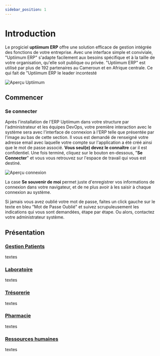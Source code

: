 ```yaml
---
sidebar_position: 1
---
```


# Introduction

Le progiciel **uptiimum ERP** offre une solution efficace de gestion intégrée des fonctions de votre entreprise. Avec une interface simple et conviviale, "Uptiimum ERP" s'adapte facilement aux besoins spécifique et à la taille de votre organisation, qu'elle soit publique ou privée. "Uptiimum ERP" est utilisé par plus de 192 partenaires au Cameroun et en Afrique centrale. Ce qui fait de "Uptiimum ERP le leader incontesté

![Aperçu Uptiimum](../static/img/uptiimum-Aperçu.png)

## Commencer

### Se connecter

Après l'installation de l'ERP Uptiimum dans votre structure par l'administrateur et les équipes DevOps, votre première interaction avec le système sera avec l'interface de connexion à l'ERP telle que présentée par l'image au bas de cette section. Il vous est demandé de renseigné votre adresse email avec laquelle votre compte sur l'application a été créé ainsi que le mot de passe associé. **Vous seul(e) devez le connaître** car il est confidentiel. Une fois terminé, cliquez sur le bouton en-dessous, "**Se Connecter**" et vous vous retrouvez sur l'espace de travail qui vous est destiné.

![Aperçu connexion](../static/img/connexion-Aperçu.png)

La case **Se souvenir de moi** permet juste d'enregistrer vos informations de connexion dans votre navigateur, et de ne plus avoir à les saisir à chaque connexion au système.

Si jamais vous avez oublié votre mot de passe, faites un click gauche sur le texte en bleu "Mot de Passe Oublié" et suivez scrupuleusement les indications qui vous sont demandées, étape par étape. Ou alors, contactez votre administrateur système.


## Présentation

### [Gestion Patients](tutorial-basics\Gestion_des_patients.md)
textes


### [Laboratoire](tutorial-basics\Gestion_laboratoire.md)
textes


### [Trésorerie](tutorial-basics\Gestion_tresor.md)
textes



### [Pharmacie](tutorial-basics\Gestion_Pharmacie.md)
textes


### [Ressources humaines](tutorial-basics\Gestion_ressources_humaines.md)
textes

